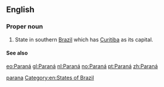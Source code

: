 {{also|paranã}}
==English==

===Proper noun===
{{en-proper noun}}

# State in southern [[Brazil]] which has [[Curitiba]] as its capital.

====See also====
{{pedialite}}

[[Category:English terms spelled with Á|parana]]
[[Category:en:States of Brazil]]

[[eo:Paraná]]
[[gl:Paraná]]
[[nl:Paraná]]
[[no:Paraná]]
[[pt:Paraná]]
[[zh:Paraná]]